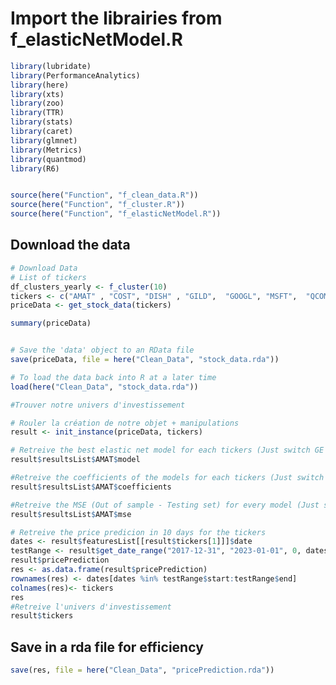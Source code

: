 # Import the librairies from f_elasticNetModel.R

```{r}
library(lubridate)
library(PerformanceAnalytics)
library(here)
library(xts)
library(zoo)
library(TTR)
library(stats)
library(caret)
library(glmnet)
library(Metrics)
library(quantmod)
library(R6)


source(here("Function", "f_clean_data.R"))
source(here("Function", "f_cluster.R"))
source(here("Function", "f_elasticNetModel.R"))


```


## Download the data 


```{r}
# Download Data
# List of tickers
df_clusters_yearly <- f_cluster(10)
tickers <- c("AMAT" , "COST", "DISH" , "GILD",  "GOOGL", "MSFT",  "QCOM", "QRTEA", "RYAAY", "VRTX")
priceData <- get_stock_data(tickers)

summary(priceData)


# Save the 'data' object to an RData file
save(priceData, file = here("Clean_Data", "stock_data.rda"))

# To load the data back into R at a later time
load(here("Clean_Data", "stock_data.rda"))


```

```{r}
#Trouver notre univers d'investissement

# Rouler la création de notre objet + manipulations
result <- init_instance(priceData, tickers)

# Retreive the best elastic net model for each tickers (Just switch GE for the another ticker)
result$resultsList$AMAT$model

#Retreive the coefficients of the models for each tickers (Just switch GE for the another ticker)
result$resultsList$AMAT$coefficients

#Retreive the MSE (Out of sample - Testing set) for every model (Just switch GE for the another ticker)
result$resultsList$AMAT$mse

# Retreive the price predicion in 10 days for the tickers 
dates <- result$featuresList[[result$tickers[1]]]$date 
testRange <- result$get_date_range("2017-12-31", "2023-01-01", 0, dates)
result$pricePrediction 
res <- as.data.frame(result$pricePrediction)
rownames(res) <- dates[dates %in% testRange$start:testRange$end]
colnames(res)<- tickers
res
#Retreive l'univers d'investissement
result$tickers 


```



## Save in a rda file for efficiency
```{r}

save(res, file = here("Clean_Data", "pricePrediction.rda"))

```



```{r}



```